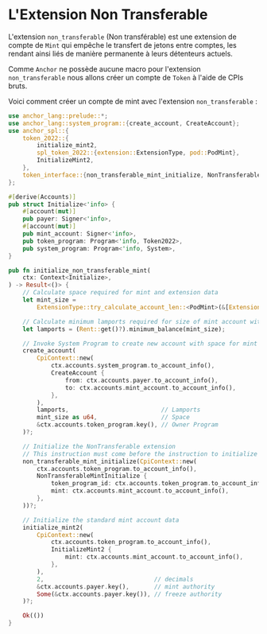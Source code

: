 
# L'Extension Non Transferable

L'extension `non_transferable` (Non transférable) est une extension de compte de `Mint` qui empêche le transfert de jetons entre comptes, les rendant ainsi liés de manière permanente à leurs détenteurs actuels.

<ArticleSection name="Initialisation du Compte de Mint" id="initializing-the-mint-account" level="h2" />

Comme `Anchor` ne possède aucune macro pour l'extension `non_transferable` nous allons créer un compte de `Token` à l'aide de CPIs bruts.

Voici comment créer un compte de mint avec l'extension `non_transferable` :

```rust
use anchor_lang::prelude::*;
use anchor_lang::system_program::{create_account, CreateAccount};
use anchor_spl::{
    token_2022::{
        initialize_mint2,
        spl_token_2022::{extension::ExtensionType, pod::PodMint},
        InitializeMint2,
    },
    token_interface::{non_transferable_mint_initialize, NonTransferableMintInitialize, Token2022},
};

#[derive(Accounts)]
pub struct Initialize<'info> {
    #[account(mut)]
    pub payer: Signer<'info>,
    #[account(mut)]
    pub mint_account: Signer<'info>,
    pub token_program: Program<'info, Token2022>,
    pub system_program: Program<'info, System>,
}

pub fn initialize_non_transferable_mint(
    ctx: Context<Initialize>,
) -> Result<()> {
    // Calculate space required for mint and extension data
    let mint_size =
        ExtensionType::try_calculate_account_len::<PodMint>(&[ExtensionType::TransferFeeConfig])?;

    // Calculate minimum lamports required for size of mint account with extensions
    let lamports = (Rent::get()?).minimum_balance(mint_size);

    // Invoke System Program to create new account with space for mint and extension data
    create_account(
        CpiContext::new(
            ctx.accounts.system_program.to_account_info(),
            CreateAccount {
                from: ctx.accounts.payer.to_account_info(),
                to: ctx.accounts.mint_account.to_account_info(),
            },
        ),
        lamports,                          // Lamports
        mint_size as u64,                  // Space
        &ctx.accounts.token_program.key(), // Owner Program
    )?;

    // Initialize the NonTransferable extension
    // This instruction must come before the instruction to initialize the mint data
    non_transferable_mint_initialize(CpiContext::new(
        ctx.accounts.token_program.to_account_info(),
        NonTransferableMintInitialize {
            token_program_id: ctx.accounts.token_program.to_account_info(),
            mint: ctx.accounts.mint_account.to_account_info(),
        },
    ))?;

    // Initialize the standard mint account data
    initialize_mint2(
        CpiContext::new(
            ctx.accounts.token_program.to_account_info(),
            InitializeMint2 {
                mint: ctx.accounts.mint_account.to_account_info(),
            },
        ),
        2,                               // decimals
        &ctx.accounts.payer.key(),       // mint authority
        Some(&ctx.accounts.payer.key()), // freeze authority
    )?;

    Ok(())
}
```